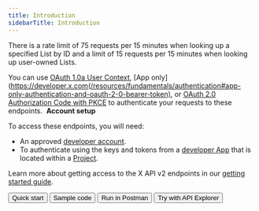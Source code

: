 ---
title: Introduction
sidebarTitle: Introduction
---


There is a rate limit of 75 requests per 15 minutes when looking up a specified List by ID and a limit of 15 requests per 15 minutes when looking up user-owned Lists.

You can use [OAuth 1.0a User Context](/resources/fundamentals/authentication), [App only](https://developer.x.com(/resources/fundamentals/authentication#app-only-authentication-and-oauth-2-0-bearer-token), or [OAuth 2.0 Authorization Code with PKCE](resources/fundamentals/authentication#oauth-2-0-authorization-code-flow-with-pkce-2) to authenticate your requests to these endpoints. 
<Note>
**Account setup**

To access these endpoints, you will need:

* An approved [developer account](https://developer.x.com/en/portal/petition/essential/basic-info).
* To authenticate using the keys and tokens from a [developer App](/resources/fundamentals/developer-apps) that is located within a [Project](/resources/fundamentals/projects). 

Learn more about getting access to the X API v2 endpoints in our [getting started guide](/x-api/getting-started/getting-access).
</Note>

<div className="flex space-x-2">
<Button href="/x-api/lists/manage-lists/quickstart">
  Quick start
</Button>
<Button href="https://github.com/xdevplatform/Twitter-API-v2-sample-code">
  Sample code
</Button>
<Button href="https://t.co/twitter-api-postman">
  Run in Postman
</Button>
<Button href="https://developer.x.com/apitools/api?endpoint=/2/lists/%7Bid%7D&method=get">
  Try with API Explorer
</Button>
</div>